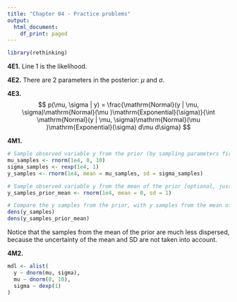 ```yaml
---
title: "Chapter 04 - Practice problems"
output:
  html_document:
    df_print: paged
---
```


```r
library(rethinking)
```


**4E1.**
Line 1 is the likelihood.

**4E2.**
There are 2 parameters in the posterior: $\mu$ and $\sigma$.

**4E3.**
$$
p(\mu, \sigma | y) = \frac{\mathrm{Normal}(y | \mu, \sigma)\mathrm{Normal}(\mu )\mathrm{Exponential}(\sigma)}{\int \mathrm{Normal}(y | \mu, \sigma)\mathrm{Normal}(\mu )\mathrm{Exponential}(\sigma) d\mu d\sigma}
$$

**4M1.**

```r
# Sample observed variable y from the prior (by sampling parameters first)
mu_samples <- rnorm(1e4, 0, 10)
sigma_samples <- rexp(1e4, 1)
y_samples <- rnorm(1e4, mean = mu_samples, sd = sigma_samples)

# Sample observed variable y from the mean of the prior [optional, just for comparison]
y_samples_prior_mean <- rnorm(1e4, mean = 0, sd = 1)

# Compare the y samples from the prior, with y samples from the mean of the prior
dens(y_samples)
dens(y_samples_prior_mean)
```

Notice that the samples from the mean of the prior are much less dispersed, because the uncertainty of the mean and SD are not taken into account.


**4M2.**
```r
mdl <- alist(
  y ~ dnorm(mu, sigma),
  mu ~ dnorm(0, 10),
  sigma ~ dexp(1)
)
```

